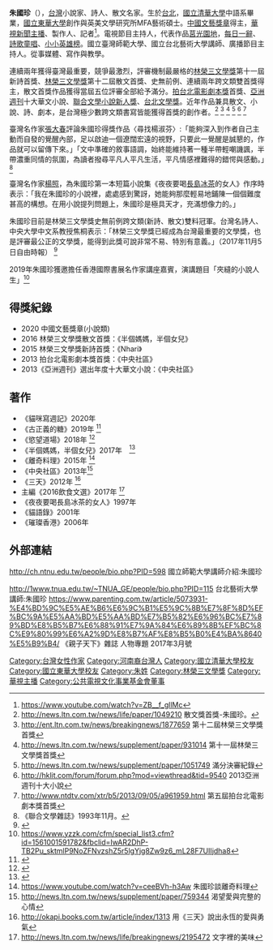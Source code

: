 {{Infobox writer
| name          = 朱國珍
| image         = 
| imagesize     = 
| caption       = 
| original      = 
| kana          = 
| romaji        = Gou Zhen Zhu
| zi            = 
| hao           = 
| birthname     = 
| pseudonym     = 
| birthdate     = {{bda|1967|9|28}}
| birthplace    = 
| deathdate     = 
| deathplace    = 
| resting_place = 
| residence     =
| occupation    = 
| language      = 
| nationality   = 
| ethnicity     = 
| citizenship   = {{ROC}}
| education     = [[國立東華大學|國立東華大學]]創作與英美文學研究所
| alma_mater = [[國立東華大學|國立東華大學]]<Br/>[[國立清華大學|國立清華大學]]
| period        = 
| genre         = 
| subject       = 
| movement      = 
| notableworks  = 《尋找楊淑芬》<Br/>《夜夜要喝長島冰茶的女人》
| parents       =
| spouse        = 
| partner       = 
| children      = 
| relatives     = 
| influences    = 
| influenced    = 
| awards = 林榮三文學獎散文首獎<Br/>林榮三文學獎新詩首獎<Br/>拍台北電影劇本獎首獎<Br/>亞洲週刊十大華文小說
| signature     = 
| website = [https://www.facebook.com/%E6%9C%B1%E5%9C%8B%E7%8F%8D-171995316913989/ 朱國珍]
}}
'''朱國珍'''（{{bd|1967年|9月28日|}}），[[台灣|台灣]]小說家、詩人、散文名家。生於[[台北|台北]]，[[國立清華大學|國立清華大學]]中語系畢業，[[國立東華大學|國立東華大學]]創作與英美文學研究所MFA藝術碩士。[[中國文藝獎章|中國文藝獎章]]得主，[[華視|華視]][[新聞主播|新聞主播]]、製作人、記者<ref>https://www.youtube.com/watch?v=ZB__f_gllMc</ref>。電視節目主持人，代表作品[[莒光園地|莒光園地]]，[[每日一辭|每日一辭]]、[[詩歌童唱|詩歌童唱]]、[[小小英雄榜|小小英雄榜]]。國立臺灣師範大學、國立台北藝術大學講師、廣播節目主持人。從事媒體、寫作與教學。　　

連續兩年獲得臺灣最重要，競爭最激烈，評審機制最嚴格的[[林榮三文學獎|林榮三文學獎]]第十一屆新詩首獎、[[林榮三文學獎|林榮三文學獎]]第十二屆散文首獎、史無前例、連續兩年跨文類雙首獎得主，散文首獎作品獲得當屆五位評審全部給予滿分。[[拍台北電影劇本獎|拍台北電影劇本獎]]首獎、[[亞洲週刊|亞洲週刊]]十大華文小說、[[聯合文學小說新人獎|聯合文學小說新人獎]]、[[台北文學獎|台北文學獎]]。近年作品兼具散文、小說、詩、劇本，是台灣極少數跨文類書寫皆能獲得首獎的創作者。<ref>http://news.ltn.com.tw/news/life/paper/1049210 {{Wayback|url=http://news.ltn.com.tw/news/life/paper/1049210 |date=20190522085010 }} 散文獎首獎-朱國珍。</ref> <ref>http://ent.ltn.com.tw/news/breakingnews/1877659 {{Wayback|url=http://ent.ltn.com.tw/news/breakingnews/1877659 |date=20190525170552 }} 第十二屆林榮三文學獎首獎</ref> <ref>http://news.ltn.com.tw/news/supplement/paper/931014 {{Wayback|url=http://news.ltn.com.tw/news/supplement/paper/931014 |date=20190521031159 }} 第十一屆林榮三文學獎首獎</ref> <ref>http://news.ltn.com.tw/news/supplement/paper/1051749 {{Wayback|url=http://news.ltn.com.tw/news/supplement/paper/1051749 |date=20190521091600 }} 滿分決審紀錄</ref> <ref>http://hklit.com/forum/forum.php?mod=viewthread&tid=9540 {{Wayback|url=http://hklit.com/forum/forum.php?mod=viewthread&tid=9540 |date=20190520105820 }} 2013亞洲週刊十大小說</ref> <ref>http://www.ntdtv.com/xtr/b5/2013/09/05/a961959.html {{Wayback|url=http://www.ntdtv.com/xtr/b5/2013/09/05/a961959.html |date=20171017202729 }} 第五屆拍台北電影劇本獎首獎</ref>

臺灣名作家[[張大春|張大春]]評論朱國珍得獎作品〈尋找楊淑芬〉:「能夠深入到作者自己主動而自發的覺醒內部，足以啟迪一個遼闊宏遠的視野，只要此一覺醒是誠懇的，作品就可以留傳下來。」「文中準確的敘事語調，始終能維持著一種半帶輕嘲譏諷，半帶濃重同情的氛圍，為讀者撥尋平凡人平凡生活，平凡情感裡難得的錯愕與感動。」<ref>《聯合文學雜誌》1993年11月。</ref>

臺灣名作家[[楊照_(台灣作家)|楊照]]，為朱國珍第一本短篇小說集《夜夜要喝[[長島冰茶|長島冰茶]]的女人》作序時表示：「我在朱國珍的小說裡，處處感到驚訝，她能夠那麼輕易地鋪陳一個個難度甚高的構想。在用小說提列問題上，朱國珍是極具天才，充滿想像力的。」

朱國珍目前是林榮三文學獎史無前例跨文類(新詩、散文)雙料冠軍。台灣名詩人、中央大學中文系教授焦桐表示：「林榮三文學獎已經成為台灣最重要的文學獎，也是評審最公正的文學獎，能得到此獎可說非常不易、特別有意義。」（2017年11月5日自由時報）
<ref>{{Cite web |url=http://ent.ltn.com.tw/news/breakingnews/2243702 |title=存档副本 |access-date=2017-11-06 |archive-date=2019-05-23 |archive-url=https://web.archive.org/web/20190523162951/https://ent.ltn.com.tw/news/breakingnews/2243702 |dead-url=no }}</ref>

2019年朱國珍獲邀擔任香港國際書展名作家講座嘉賓，演講題目「夾縫的小說人生」<ref>https://www.yzzk.com/cfm/special_list3.cfm?id=1561001591782&fbclid=IwAR2DhP-TB2Pu_sktmlP9NoZFNvzshZ5r5lgYjg8Zw9z6_mL28F7UIIjdha8</ref>

== 得獎紀錄 ==
* 2020 中國文藝獎章(小說類)
* 2016 林榮三文學獎散文首獎：《半個媽媽，半個女兒》
* 2015 林榮三文學獎新詩首獎：《Nhari》
* 2013 拍台北電影劇本獎首獎：《中央社區》
* 2013《亞洲週刊》選出年度十大華文小說：《中央社區》

==著作==
*《貓咪寫週記》2020年
*《古正義的糖》2019年 <ref>{{Cite web |url=https://www.openbook.org.tw/article/p-52990 |title=存档副本 |access-date=2019-07-11 |archive-date=2019-07-11 |archive-url=https://web.archive.org/web/20190711103302/https://www.openbook.org.tw/article/p-52990 |dead-url=no }}</ref>
*《慾望道場》2018年 <ref>{{Cite web |url=https://reader.udn.com/reader/story/7049/3085177 |title=存档副本 |access-date=2018-05-07 |archive-date=2018-05-07 |archive-url=https://web.archive.org/web/20180507085612/https://reader.udn.com/reader/story/7049/3085177 |dead-url=no }}</ref>
*《半個媽媽，半個女兒》2017年　<ref>{{Cite web |url=http://www.chinatimes.com/newspapers/20170525000815-260301 |title=存档副本 |access-date=2017-10-17 |archive-date=2019-05-21 |archive-url=https://web.archive.org/web/20190521175217/https://www.chinatimes.com/newspapers/20170525000815-260301 |dead-url=no }}</ref>
*《離奇料理》2015年 <ref>https://www.youtube.com/watch?v=ceeBVh-h3Aw 朱國珍談離奇料理</ref>
*《中央社區》2013年<ref>http://news.ltn.com.tw/news/supplement/paper/759344 {{Wayback|url=http://news.ltn.com.tw/news/supplement/paper/759344 |date=20190523230439 }} 渴望愛與完整的心情</ref>
*《三天》2012年 <ref>http://okapi.books.com.tw/article/index/1313 {{Wayback|url=http://okapi.books.com.tw/article/index/1313 |date=20190522082445 }} 用《三天》說出永恆的愛與勇氣</ref>
*主編《2016飲食文選》2017年 <ref>http://news.ltn.com.tw/news/life/breakingnews/2195472 {{Wayback|url=http://news.ltn.com.tw/news/life/breakingnews/2195472 |date=20190520171616 }} 文字裡的美味</ref>
*《夜夜要喝長島冰茶的女人》1997年   
*《貓語錄》2001年   
*《璀璨香港》2006年

== 外部連結 ==
http://ch.ntnu.edu.tw/people/bio.php?PID=598 {{Wayback|url=http://ch.ntnu.edu.tw/people/bio.php?PID=598 |date=20200513023559 }} 國立師範大學講師介紹:朱國珍

http://1www.tnua.edu.tw/~TNUA_GE/people/bio.php?PID=115 {{Wayback|url=http://1www.tnua.edu.tw/~TNUA_GE/people/bio.php?PID=115 |date=20190701185005 }} 台北藝術大學講師:朱國珍
https://www.parenting.com.tw/article/5073931-%E4%BD%9C%E5%AE%B6%E6%9C%B1%E5%9C%8B%E7%8F%8D%EF%BC%9A%E5%AA%BD%E5%AA%BD%E7%B5%82%E6%96%BC%E7%89%BD%E8%B5%B7%E6%88%91%E7%9A%84%E6%89%8B%EF%BC%8C%E9%80%99%E6%A2%9D%E8%B7%AF%E8%B5%B0%E4%BA%8640%E5%B9%B4/ {{Wayback|url=https://www.parenting.com.tw/article/5073931-%E4%BD%9C%E5%AE%B6%E6%9C%B1%E5%9C%8B%E7%8F%8D%EF%BC%9A%E5%AA%BD%E5%AA%BD%E7%B5%82%E6%96%BC%E7%89%BD%E8%B5%B7%E6%88%91%E7%9A%84%E6%89%8B%EF%BC%8C%E9%80%99%E6%A2%9D%E8%B7%AF%E8%B5%B0%E4%BA%8640%E5%B9%B4/ |date=20190520132649 }} 《親子天下》雜誌 人物專題 2017年3月號

[[Category:台灣女性作家|Category:台灣女性作家]]
[[Category:河南裔台灣人|Category:河南裔台灣人]]
[[Category:國立清華大學校友|Category:國立清華大學校友]]
[[Category:國立東華大學校友|Category:國立東華大學校友]]
[[Category:朱姓|Category:朱姓]]
[[Category:林榮三文學獎|Category:林榮三文學獎]]
[[Category:華視主播|Category:華視主播]]
[[Category:公共電視文化事業基金會董事|Category:公共電視文化事業基金會董事]]